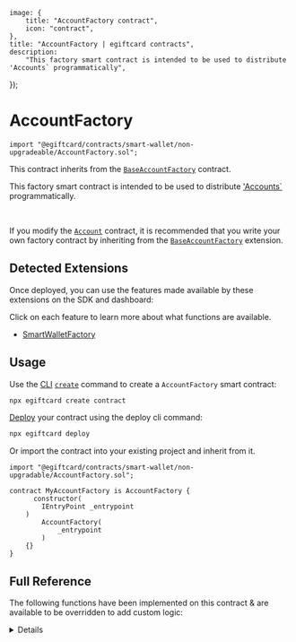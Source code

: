 
	image: {
		title: "AccountFactory contract",
		icon: "contract",
	},
	title: "AccountFactory | egiftcard contracts",
	description:
		"This factory smart contract is intended to be used to distribute 'Accounts` programmatically",
});

# AccountFactory

```solidity
import "@egiftcard/contracts/smart-wallet/non-upgradeable/AccountFactory.sol";
```

This contract inherits from the [`BaseAccountFactory`](/contracts/build/extensions/erc-4337/SmartWalletFactory) contract.

This factory smart contract is intended to be used to distribute ['Accounts`](/contracts/build/base-contracts/erc-4337/account) programmatically.

<GithubButtonLink href="https://github.com/egiftcard/contracts/blob/main/contracts/prebuilts/account/non-upgradeable/AccountFactory.sol" />

<br />

<Callout title="Modifications" variant="info">

If you modify the [`Account`](/contracts/build/base-contracts/erc-4337/account) contract, it is recommended that you write your own
factory contract by inheriting from the [`BaseAccountFactory`](/contracts/build/extensions/erc-4337/SmartWalletFactory) extension.

</Callout>

## Detected Extensions

Once deployed, you can use the features made available by these extensions on the SDK and dashboard:

Click on each feature to learn more about what functions are available.

- [SmartWalletFactory](/contracts/build/extensions/erc-4337/SmartWalletFactory)

## Usage

Use the [CLI](/cli) [`create`](/cli/create) command to create a `AccountFactory` smart contract:

```bash
npx egiftcard create contract
```

[Deploy](/contracts/deploy/overview) your contract using the deploy cli command:

```bash
npx egiftcard deploy
```

Or import the contract into your existing project and inherit from it.

```solidity
import "@egiftcard/contracts/smart-wallet/non-upgradable/AccountFactory.sol";

contract MyAccountFactory is AccountFactory {
	  constructor(
        IEntryPoint _entrypoint
    )
        AccountFactory(
            _entrypoint
        )
    {}
}
```

## Full Reference

The following functions have been implemented on this contract & are available to be overridden to add custom logic:

<Details id="_initializeAccount" summary="_initializeAccount">

Called in `createAccount`. Initializes the account contract created in `createAccount`.

```solidity
function _initializeAccount(
    address _account,
    address _admin,
    bytes calldata _data
) internal override {
    Account(payable(_account)).initialize(_admin, _data);
}
```

#### \_account

The address of the smart account smart contract to initialize.

#### \_admin

The address to be set as default admin role for the contract. Must be of type `address`.

#### \_data

If extra storage variables are required in your account contract, abi encode the variables,
pass them to this function as the `bytes` argument.

For example:

```solidity
function initializeAccount(
    address _admin,
    bytes calldata _data
) public override initializer {
    Account.initialize(_admin, _data);
}
```

</Details>
